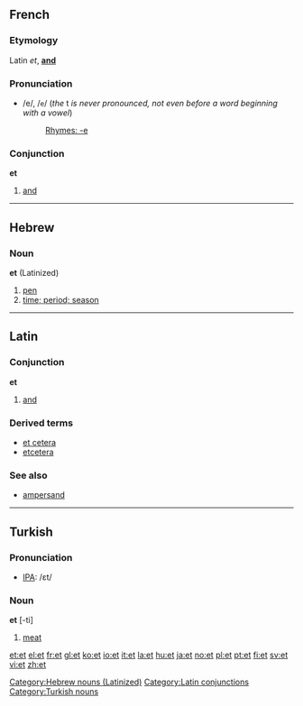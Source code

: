 ==French==

===Etymology===
Latin ''et'', '''[[and]]'''

===Pronunciation===
*/e/, /<tt>e</tt>/ (''the'' t ''is never pronounced, not even before a word beginning with a vowel'')
*:[[Rhymes:French:-e|Rhymes: -e]]

===Conjunction===
'''et'''

#[[and]]

----

== Hebrew ==

=== Noun ===
'''et''' (Latinized)

#[[pen]]
#[[time; period; season]]

[[Category:Hebrew nouns (Latinized)]]

----

==Latin==

===Conjunction===
'''et'''

#[[and]]
{{seeCites}}

===Derived terms===
*[[et cetera]]
*[[etcetera]]

===See also===
*[[ampersand]]

[[Category:Latin conjunctions]]

----

==Turkish==
===Pronunciation===
*[[w:IPA|IPA]]: /ɛt/

===Noun===
'''et''' [-ti]

#[[meat]]

[[Category:Turkish nouns]]

[[et:et]]
[[el:et]]
[[fr:et]]
[[gl:et]]
[[ko:et]]
[[io:et]]
[[it:et]]
[[la:et]]
[[hu:et]]
[[ja:et]]
[[no:et]]
[[pl:et]]
[[pt:et]]
[[fi:et]]
[[sv:et]]
[[vi:et]]
[[zh:et]]